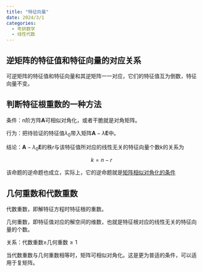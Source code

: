 ```yaml
---
title: "特征向量"
date: 2024/3/1
categories:
  - 考研数学
  - 线性代数
---
```


## 逆矩阵的特征值和特征向量的对应关系

可逆矩阵的特征值和特征向量和其逆矩阵一一对应，它们的特征值互为倒数，特征向量不变。

## 判断特征根重数的一种方法

条件：n阶方阵$\boldsymbol A$可相似对角化，或者干脆就是对角矩阵。

行为：把待验证的特征值$\lambda_0$带入矩阵$\boldsymbol A-\lambda\boldsymbol E$中。

结论：$\boldsymbol A-\lambda_0\boldsymbol E$的秩$r$与该特征值所对应的线性无关的特征向量个数$k$的关系为

$$
k=n-r
$$

该命题的逆命题也成立，实际上，它的逆命题就是[矩阵相似对角化的条件](矩阵.qmd#矩阵相似对角化的条件)

## 几何重数和代数重数

代数重数，即解特征方程时特征根的重数。

几何重数，即特征值对应的解空间的维数，也就是特征根对应的线性无关的特征向量的个数。

关系：代数重数$\geq$几何重数$\geq1$

当代数重数与几何重数相等时，矩阵可相似对角化。这是更为普适的条件，可以适用于复矩阵。